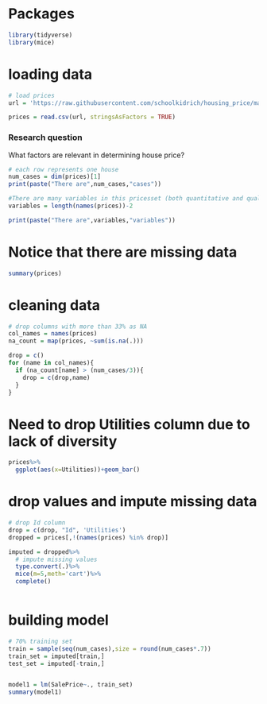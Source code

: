 # Packages

```{r}
library(tidyverse)
library(mice)
```

# loading data

```{r setup, echo=TRUE, results='hide', warning=FALSE, message=FALSE}
# load prices
url = 'https://raw.githubusercontent.com/schoolkidrich/housing_price/main/train.csv'

prices = read.csv(url, stringsAsFactors = TRUE)
```


### Research question 

What factors are relevant in determining house price? 


```{r}
# each row represents one house 
num_cases = dim(prices)[1]
print(paste("There are",num_cases,"cases"))
```


```{r}
#There are many variables in this pricesset (both quantitative and qualitative ones). I will try to use as many as possible 
variables = length(names(prices))-2

print(paste("There are",variables,"variables"))

```

# Notice that there are missing data

```{r}
summary(prices)
```

# cleaning data

```{r}
# drop columns with more than 33% as NA
col_names = names(prices)
na_count = map(prices, ~sum(is.na(.)))

drop = c()
for (name in col_names){
  if (na_count[name] > (num_cases/3)){
    drop = c(drop,name)
  }
}
```

# Need to drop Utilities column due to lack of diversity

```{r}
prices%>% 
  ggplot(aes(x=Utilities))+geom_bar()
```

# drop values and impute missing data

```{r}
# drop Id column
drop = c(drop, "Id", 'Utilities')
dropped = prices[,!(names(prices) %in% drop)]

imputed = dropped%>%
  # impute missing values
  type.convert(.)%>%
  mice(m=5,meth='cart')%>%
  complete()



```



# building model

```{r}
# 70% training set
train = sample(seq(num_cases),size = round(num_cases*.7))
train_set = imputed[train,]
test_set = imputed[-train,]


model1 = lm(SalePrice~., train_set)
summary(model1)

```

